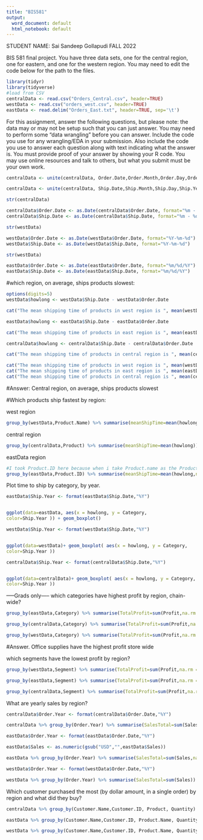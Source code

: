 ```yaml
---
title: "BIS581"
output:
  word_document: default
  html_notebook: default
---
```

STUDENT NAME: Sai Sandeep Gollapudi
FALL 2022

BIS 581 final project. You have three data sets, one for the central region, one for eastern, and one for the western region.  You may need to edit the code below for the path to the files.

```r
library(tidyr)
library(tidyverse)
#load from CSV
centralData <- read.csv("Orders_Central.csv", header=TRUE)
westData <- read.csv("orders_west.csv", header=TRUE)
eastData <- read.delim("Orders_East.txt", header=TRUE, sep='\t')
```
For this assignment, answer the following questions, but please note: the data may or may not be setup such that you can just answer. You may need to perform some "data wrangling" before you can answer. Include the code you use for any wrangling/EDA in your submission. Also include the code you use to answer each question along with text indicating what the answer is. You must provide proof of your answer by showing your R code. You may use online resources and talk to others, but what you submit must be your own work.



```r
centralData <- unite(centralData, Order.Date,Order.Month,Order.Day,Order.Year, sep = "-")
```

```r
centralData <- unite(centralData, Ship.Date,Ship.Month,Ship.Day,Ship.Year, sep = "-")
```

```r
str(centralData)
```


```r
centralData$Order.Date <- as.Date(centralData$Order.Date, format="%m - %d - %Y")
centralData$Ship.Date <- as.Date(centralData$Ship.Date, format="%m - %d - %Y")
```


```r
str(westData)
```


```r
westData$Order.Date <- as.Date(westData$Order.Date, format="%Y-%m-%d")
westData$Ship.Date <- as.Date(westData$Ship.Date, format="%Y-%m-%d")
```

```r
str(westData)
```

```r
eastData$Order.Date <- as.Date(eastData$Order.Date, format="%m/%d/%Y")
eastData$Ship.Date <- as.Date(eastData$Ship.Date, format="%m/%d/%Y")
```

#which region, on average, ships products slowest:

```r
options(digits=5)
westData$howlong <- westData$Ship.Date - westData$Order.Date
```

```r
cat("The mean shipping time of products in west region is ", mean(westData$howlong))
```

```r
eastData$howlong <- eastData$Ship.Date - eastData$Order.Date
```

```r
cat("The mean shipping time of products in east region is ", mean(eastData$howlong,na.rm=TRUE))
```

```r
centralData$howlong <- centralData$Ship.Date - centralData$Order.Date
```

```r
cat("The mean shipping time of products in central region is ", mean(centralData$howlong,na.rm=TRUE))
```

```r
cat("The mean shipping time of products in west region is ", mean(westData$howlong), "\n")
cat("The mean shipping time of products in east region is ", mean(eastData$howlong,na.rm=TRUE), "\n")
cat("The mean shipping time of products in central region is ", mean(centralData$howlong,na.rm=TRUE))
```

#Answer: Central region, on average, ships products slowest




#Which products ship fastest by region:

west region
```r
group_by(westData,Product.Name) %>% summarise(meanShipTime=mean(howlong)) %>% arrange(meanShipTime) %>% filter(meanShipTime == min(meanShipTime)) %>% head(15)
```
central region
```r
group_by(centralData,Product) %>% summarise(meanShipTime=mean(howlong)) %>% arrange(meanShipTime) %>% filter(meanShipTime == min(meanShipTime)) %>% head(15)

```
eastData region
```r
#I took Product.ID here because when i take Product.name as the Product.name is big the meanShipTime is not visible side by side
group_by(eastData,Product.ID) %>% summarise(meanShipTime=mean(howlong,na.rm = TRUE)) %>% arrange(meanShipTime) %>% filter(meanShipTime == min(meanShipTime,na.rm = TRUE)) %>% head(15)
```



Plot time to ship by category, by year.





```r
eastData$Ship.Year <- format(eastData$Ship.Date,"%Y")


ggplot(data=eastData, aes(x = howlong, y = Category,
color=Ship.Year )) + geom_boxplot()


```


```r
westData$Ship.Year <- format(westData$Ship.Date,"%Y")


ggplot(data=westData)+ geom_boxplot( aes(x = howlong, y = Category,
color=Ship.Year )) 


```


```r
centralData$Ship.Year <- format(centralData$Ship.Date,"%Y")


ggplot(data=centralData)+ geom_boxplot( aes(x = howlong, y = Category,
color=Ship.Year )) 


```






-----Grads only-----
which categories have highest profit by region, chain-wide?


```r
group_by(eastData,Category) %>% summarise(TotalProfit=sum(Profit,na.rm = TRUE))%>% arrange(desc(TotalProfit)) %>% top_n(1)
```

```r
group_by(centralData,Category) %>% summarise(TotalProfit=sum(Profit,na.rm = TRUE))%>% arrange(desc(TotalProfit)) %>% top_n(1)

```
```r
group_by(westData,Category) %>% summarise(TotalProfit=sum(Profit,na.rm = TRUE))  %>% arrange(desc(TotalProfit)) %>% top_n(1)
```
#Answer. Office supplies have the highest profit store wide


which segments have the lowest profit by region?

```r
group_by(westData,Segment) %>% summarise(TotalProfit=sum(Profit,na.rm = TRUE))  %>% arrange(TotalProfit) %>% head(1)
```

```r
group_by(eastData,Segment) %>% summarise(TotalProfit=sum(Profit,na.rm = TRUE))  %>% arrange(TotalProfit) %>% filter(TotalProfit != 0) %>% head(1)
```

```r
group_by(centralData,Segment) %>% summarise(TotalProfit=sum(Profit,na.rm = TRUE))  %>% arrange(TotalProfit) %>% head(1)
```

What are yearly sales by region?


```r
centralData$Order.Year <- format(centralData$Order.Date,"%Y")

centralData %>% group_by(Order.Year) %>% summarise(SalesTotal=sum(Sales))
```

```r
eastData$Order.Year <- format(eastData$Order.Date,"%Y")

eastData$Sales <- as.numeric(gsub("USD","",eastData$Sales))

eastData %>% group_by(Order.Year) %>% summarise(SalesTotal=sum(Sales,na.rm=TRUE))
```


```r
westData$Order.Year <- format(westData$Order.Date,"%Y")

westData %>% group_by(Order.Year) %>% summarise(SalesTotal=sum(Sales))
```

Which customer purchased the most (by dollar amount, in a single order) by region and what did they buy?

```r
centralData %>% group_by(Customer.Name,Customer.ID, Product, Quantity) %>% summarise(dollarAmount  = max(Sales)) %>% arrange(desc(dollarAmount))%>% head(1)
```

```r
eastData %>% group_by(Customer.Name,Customer.ID, Product.Name, Quantity) %>% summarise(dollarAmount  = max(Sales)) %>% arrange(desc(dollarAmount))%>% head(1)
```

```r
westData %>% group_by(Customer.Name,Customer.ID, Product.Name, Quantity) %>% summarise(dollarAmount  = max(Sales)) %>% arrange(desc(dollarAmount))%>% head(1)
```
